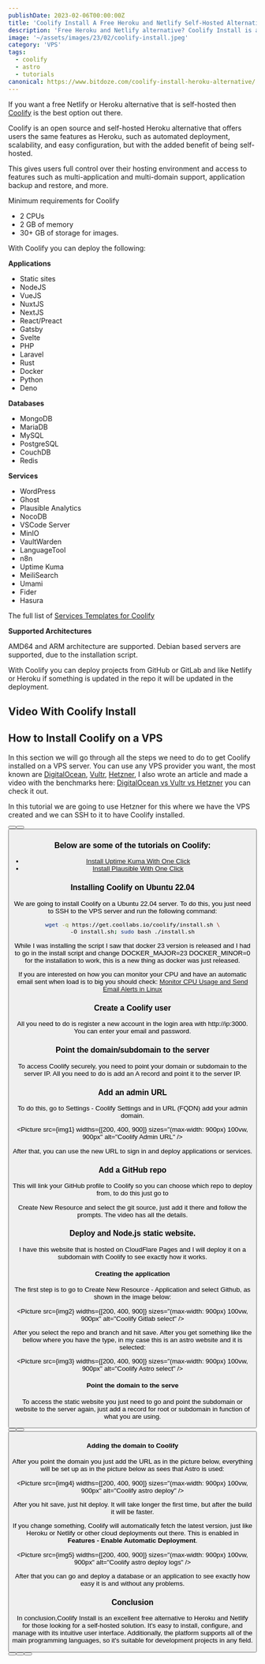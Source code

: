 ```yaml
---
publishDate: 2023-02-06T00:00:00Z
title: 'Coolify Install A Free Heroku and Netlify Self-Hosted Alternative'
description: 'Free Heroku and Netlify alternative? Coolify Install is an easy-to-use self-hosted platform that will help you get started quickly, without any complicated setup.'
image: '~/assets/images/23/02/coolify-install.jpeg'
category: 'VPS'
tags:
  - coolify
  - astro
  - tutorials
canonical: https://www.bitdoze.com/coolify-install-heroku-alternative/
---
```



If you want a free Netlify or Heroku alternative that is self-hosted then [Coolify](https://coolify.io/) is the best option out there.

Coolify is an open source and self-hosted Heroku alternative that offers users the same features as Heroku, such as automated deployment, scalability, and easy configuration, but with the added benefit of being self-hosted.

This gives users full control over their hosting environment and access to features such as multi-application and multi-domain support, application backup and restore, and more.

Minimum requirements for Coolify

- 2 CPUs
- 2 GB of memory
- 30+ GB of storage for images.

With Coolify you can deploy the following:

**Applications**

- Static sites
- NodeJS
- VueJS
- NuxtJS
- NextJS
- React/Preact
- Gatsby
- Svelte
- PHP
- Laravel
- Rust
- Docker
- Python
- Deno

**Databases**

- MongoDB
- MariaDB
- MySQL
- PostgreSQL
- CouchDB
- Redis

**Services**

- WordPress
- Ghost
- Plausible Analytics
- NocoDB
- VSCode Server
- MinIO
- VaultWarden
- LanguageTool
- n8n
- Uptime Kuma
- MeiliSearch
- Umami
- Fider
- Hasura

The full list of [Services Templates for Coolify](https://github.com/coollabsio/coolify-community-templates)

**Supported Architectures**

AMD64 and ARM architecture are supported. Debian based servers are supported, due to the installation script.

With Coolify you can deploy projects from GitHub or GitLab and like Netlify or Heroku if something is updated in the repo it will be updated in the deployment.

## Video With Coolify Install

<YouTubeEmbed
  url="https://www.youtube.com/embed/dY-hUI3fHEM"
  label="Coolify Install A Free Heroku and Netlify Self-Hosted Alternative"
/>

## How to Install Coolify on a VPS

In this section we will go through all the steps we need to do to get Coolify installed on a VPS server. You can use any VPS provider you want, the most known are [DigitalOcean](https://go.bitdoze.com/do), [Vultr](https://go.bitdoze.com/vultr), [Hetzner](https://go.bitdoze.com/hetzner), I also wrote an article and made a video with the benchmarks here: [DigitalOcean vs Vultr vs Hetzner](https://www.wpdoze.com/digitalocean-vs-vultr-vs-hetzner/) you can check it out.

In this tutorial we are going to use Hetzner for this where we have the VPS created and we can SSH to it to have Coolify installed.

<Button link="https://go.bitdoze.com/do" text="DigitalOcean $100 Free" />
<Button link="https://go.bitdoze.com/vultr" text="Vultr $100 Free" />
<Button link="https://go.bitdoze.com/hetzner" text="Hetzner €⁠20 Free" />

### Below are some of the tutorials on Coolify:

- [Install Uptime Kuma With One Click](https://www.bitdoze.com/deploy-uptime-kuma/)
- [Install Plausible With One Click](https://www.bitdoze.com/install-plausible-analytics/)

### Installing Coolify on Ubuntu 22.04

We are going to install Coolify on a Ubuntu 22.04 server. To do this, you just need to SSH to the VPS server and run the following command:

```bash
wget -q https://get.coollabs.io/coolify/install.sh \
-O install.sh; sudo bash ./install.sh
```

While I was installing the script I saw that docker 23 version is released and I had to go in the install script and change DOCKER_MAJOR=23 DOCKER_MINOR=0 for the installation to work, this is a new thing as docker was just released.

If you are interested on how you can monitor your CPU and have an automatic email sent when load is to big you should check: [Monitor CPU Usage and Send Email Alerts in Linux](https://www.bitdoze.com/monitor-cpu-usage-and-send-email-alerts-in-linux/)

### Create a Coolify user

All you need to do is register a new account in the login area with http://ip:3000. You can enter your email and password.

### Point the domain/subdomain to the server

To access Coolify securely, you need to point your domain or subdomain to the server IP. All you need to do is add an A record and point it to the server IP.

### Add an admin URL

To do this, go to Settings - Coolify Settings and in URL (FQDN) add your admin domain.

<Picture src={img1} widths={[200, 400, 900]} sizes="(max-width: 900px) 100vw, 900px" alt="Coolify Admin URL" />

After that, you can use the new URL to sign in and deploy applications or services.

### Add a GitHub repo

This will link your GitHub profile to Coolify so you can choose which repo to deploy from, to do this just go to

Create New Resource and select the git source, just add it there and follow the prompts. The video has all the details.

### Deploy and Node.js static website.

I have this website that is hosted on CloudFlare Pages and I will deploy it on a subdomain with Coolify to see exactly how it works.

#### Creating the application

The first step is to go to Create New Resource - Application and select Github, as shown in the image below:

<Picture src={img2} widths={[200, 400, 900]} sizes="(max-width: 900px) 100vw, 900px" alt="Coolify Gitlab select" />

After you select the repo and branch and hit save. After you get something like the bellow where you have the type, in my case this is an astro website and it is selected:

<Picture src={img3} widths={[200, 400, 900]} sizes="(max-width: 900px) 100vw, 900px" alt="Coolify Astro select" />

#### Point the domain to the serve

To access the static website you just need to go and point the subdomain or website to the server again, just add a record for root or subdomain in function of what you are using.

<Button link="https://go.bitdoze.com/do" text="DigitalOcean $100 Free" />
<Button link="https://go.bitdoze.com/vultr" text="Vultr $100 Free" />
<Button link="https://go.bitdoze.com/hetzner" text="Hetzner €⁠20 Free" />

#### Adding the domain to Coolify

After you point the domain you just add the URL as in the picture below, everything will be set up as in the picture below as sees that Astro is used:

<Picture src={img4} widths={[200, 400, 900]} sizes="(max-width: 900px) 100vw, 900px" alt="Coolify astro deploy" />

After you hit save, just hit deploy. It will take longer the first time, but after the build it will be faster.

If you change something, Coolify will automatically fetch the latest version, just like Heroku or Netlify or other cloud deployments out there. This is enabled in **Features - Enable Automatic Deployment**.

<Picture src={img5} widths={[200, 400, 900]} sizes="(max-width: 900px) 100vw, 900px" alt="Coolify astro deploy logs" />

After that you can go and deploy a database or an application to see exactly how easy it is and without any problems.

### Conclusion

In conclusion,Coolify Install is an excellent free alternative to Heroku and Netlify for those looking for a self-hosted solution. It's easy to install, configure, and manage with its intuitive user interface. Additionally, the platform supports all of the main programming languages, so it's suitable for development projects in any field.

<Button link="https://go.bitdoze.com/do" text="DigitalOcean $100 Free" />
<Button link="https://go.bitdoze.com/vultr" text="Vultr $100 Free" />
<Button link="https://go.bitdoze.com/hetzner" text="Hetzner €⁠20 Free" />
